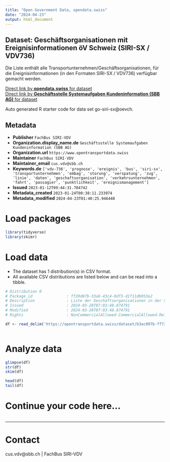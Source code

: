 ```yaml
---
title: "Open Government Data, opendata.swiss"
date: "2024-04-23"
output: html_document
---
```


## Dataset: Geschäftsorganisationen mit Ereignisinformationen öV Schweiz (SIRI-SX / VDV736)

Die Liste enthält alle Transportunternehmen/Geschäftsorganisationen, für die Ereignisinformationen (in den Formaten SIRI-SX / VDV736) verfügbar gemacht werden. 

[Direct link by **opendata.swiss** for dataset](https://opendata.swiss/de/dataset/geschaftsorganisationen-mit-ereignisinformationen-siri-sx-vdv736)<br>
[Direct link by **Geschäftsstelle Systemaufgaben Kundeninformation (SBB AG)** for dataset](https://opentransportdata.swiss/dataset/go-siri-sx)

Auto generated R starter code for data set go-siri-sx@oevch.

## Metadata

- **Publisher** `FachBus SIRI-VDV`
- **Organization.display_name.de** `Geschäftsstelle Systemaufgaben Kundeninformation (SBB AG)`
- **Organization.url** `https://www.opentransportdata.swiss`
- **Maintainer** `FachBus SIRI-VDV`
- **Maintainer_email** `cus.vdv@sbb.ch`
- **Keywords.de** `['vdv-736', 'prognose', 'ereignis', 'bus', 'siri-sx', 'transportunternehmen', 'embag', 'storung', 'verspatung', 'zug', 'linie', 'daten', 'geschaftsorganisation', 'verkehrsunternehmen', 'fahrt', 'passagier', 'punktlichkeit', 'ereignismanagement']`
- **Issued** `2023-01-12T09:44:31.704742`
- **Metadata_created** `2023-01-24T00:38:11.233974`
- **Metadata_modified** `2024-04-23T01:40:25.946440`


# Load packages

```r

library(tidyverse)
library(skimr)

```

# Load data

-   The dataset has 1 distribution(s) in CSV format.
-   All available CSV distributions are listed below and can be read into a tibble.

```r

# Distribution 0
# Package_id               : ff29d87b-33ab-43c4-8df3-d1f11db053e2
# Description              : Liste der Geschäftsorganisationen in der Schweiz mit verfügbaren SIRI-SX / VDV736 Ereignisdaten Letztes Update: 12.02.2024
# Issued                   : 2024-03-28T07:03:48.874791
# Modified                 : 2024-03-28T07:03:48.874791
# Rights                   : NonCommercialAllowed-CommercialAllowed-ReferenceRequired

df <- read_delim('https://opentransportdata.swiss/dataset/b3ac097b-ff72-4a1f-9d69-76e72962d769/resource/c22f573b-2c88-49da-a5c0-00117e96dfd5/download/go_siri-sx_20240328.csv')



```

# Analyze data

```r

glimpse(df)
str(df)
skim(df)

head(df)
tail(df)

```

# Continue your code here...

```r

```

------------------------------------------------------------------------

# Contact

cus.vdv@sbb.ch | FachBus SIRI-VDV

